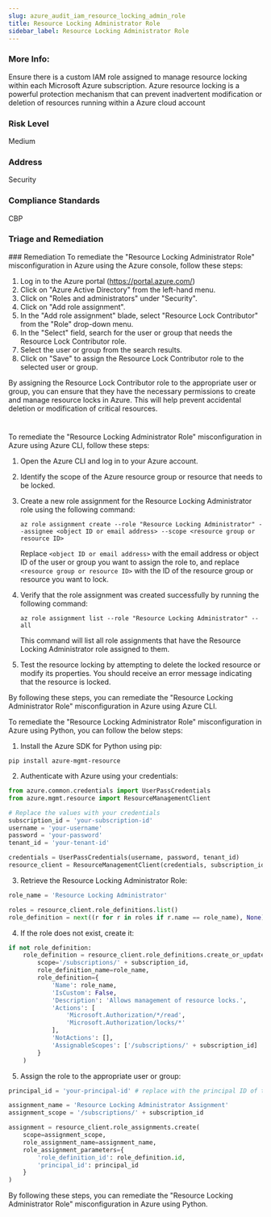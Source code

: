 ```yaml
---
slug: azure_audit_iam_resource_locking_admin_role
title: Resource Locking Administrator Role
sidebar_label: Resource Locking Administrator Role
---
```


### More Info:

Ensure there is a custom IAM role assigned to manage resource locking within each Microsoft Azure subscription. Azure resource locking is a powerful protection mechanism that can prevent inadvertent modification or deletion of resources running within a Azure cloud account

### Risk Level

Medium

### Address

Security

### Compliance Standards

CBP

### Triage and Remediation
<Tabs>
<Tab title='Remediation'>
### Remediation

<AccordionGroup>
<Accordion title='Using Console' defaultOpen='true'>
To remediate the "Resource Locking Administrator Role" misconfiguration in Azure using the Azure console, follow these steps:

1. Log in to the Azure portal (https://portal.azure.com/)
2. Click on "Azure Active Directory" from the left-hand menu.
3. Click on "Roles and administrators" under "Security".
4. Click on "Add role assignment".
5. In the "Add role assignment" blade, select "Resource Lock Contributor" from the "Role" drop-down menu.
6. In the "Select" field, search for the user or group that needs the Resource Lock Contributor role.
7. Select the user or group from the search results.
8. Click on "Save" to assign the Resource Lock Contributor role to the selected user or group.

By assigning the Resource Lock Contributor role to the appropriate user or group, you can ensure that they have the necessary permissions to create and manage resource locks in Azure. This will help prevent accidental deletion or modification of critical resources.

#
</Accordion>

<Accordion title='Using CLI'>
To remediate the "Resource Locking Administrator Role" misconfiguration in Azure using Azure CLI, follow these steps:

1. Open the Azure CLI and log in to your Azure account.
2. Identify the scope of the Azure resource group or resource that needs to be locked.
3. Create a new role assignment for the Resource Locking Administrator role using the following command:

   `az role assignment create --role "Resource Locking Administrator" --assignee <object ID or email address> --scope <resource group or resource ID>`

   Replace `<object ID or email address>` with the email address or object ID of the user or group you want to assign the role to, and replace `<resource group or resource ID>` with the ID of the resource group or resource you want to lock.

4. Verify that the role assignment was created successfully by running the following command:

   `az role assignment list --role "Resource Locking Administrator" --all`

   This command will list all role assignments that have the Resource Locking Administrator role assigned to them.

5. Test the resource locking by attempting to delete the locked resource or modify its properties. You should receive an error message indicating that the resource is locked.

By following these steps, you can remediate the "Resource Locking Administrator Role" misconfiguration in Azure using Azure CLI.
</Accordion>

<Accordion title='Using Python'>
To remediate the "Resource Locking Administrator Role" misconfiguration in Azure using Python, you can follow the below steps:

1. Install the Azure SDK for Python using pip:

```
pip install azure-mgmt-resource
```

2. Authenticate with Azure using your credentials:

```python
from azure.common.credentials import UserPassCredentials
from azure.mgmt.resource import ResourceManagementClient

# Replace the values with your credentials
subscription_id = 'your-subscription-id'
username = 'your-username'
password = 'your-password'
tenant_id = 'your-tenant-id'

credentials = UserPassCredentials(username, password, tenant_id)
resource_client = ResourceManagementClient(credentials, subscription_id)
```

3. Retrieve the Resource Locking Administrator Role:

```python
role_name = 'Resource Locking Administrator'

roles = resource_client.role_definitions.list()
role_definition = next((r for r in roles if r.name == role_name), None)
```

4. If the role does not exist, create it:

```python
if not role_definition:
    role_definition = resource_client.role_definitions.create_or_update(
        scope='/subscriptions/' + subscription_id,
        role_definition_name=role_name,
        role_definition={
            'Name': role_name,
            'IsCustom': False,
            'Description': 'Allows management of resource locks.',
            'Actions': [
                'Microsoft.Authorization/*/read',
                'Microsoft.Authorization/locks/*'
            ],
            'NotActions': [],
            'AssignableScopes': ['/subscriptions/' + subscription_id]
        }
    )
```

5. Assign the role to the appropriate user or group:

```python
principal_id = 'your-principal-id' # replace with the principal ID of the user or group you want to assign the role to

assignment_name = 'Resource Locking Administrator Assignment'
assignment_scope = '/subscriptions/' + subscription_id

assignment = resource_client.role_assignments.create(
    scope=assignment_scope,
    role_assignment_name=assignment_name,
    role_assignment_parameters={
        'role_definition_id': role_definition.id,
        'principal_id': principal_id
    }
)
```

By following these steps, you can remediate the "Resource Locking Administrator Role" misconfiguration in Azure using Python.
</Accordion>

</AccordionGroup>
</Tab>
</Tabs>

